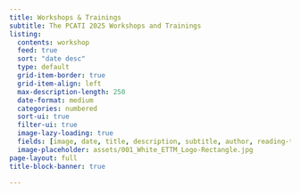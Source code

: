 ```yaml
---
title: Workshops & Trainings
subtitle: The PCATI 2025 Workshops and Trainings
listing:
  contents: workshop
  feed: true
  sort: "date desc"
  type: default
  grid-item-border: true
  grid-item-align: left
  max-description-length: 250
  date-format: medium
  categories: numbered
  sort-ui: true
  filter-ui: true
  image-lazy-loading: true
  fields: [image, date, title, description, subtitle, author, reading-time, file-modified, reading-time, categories]
  image-placeholder: assets/001_White_ETTM_Logo-Rectangle.jpg
page-layout: full
title-block-banner: true

---
```



